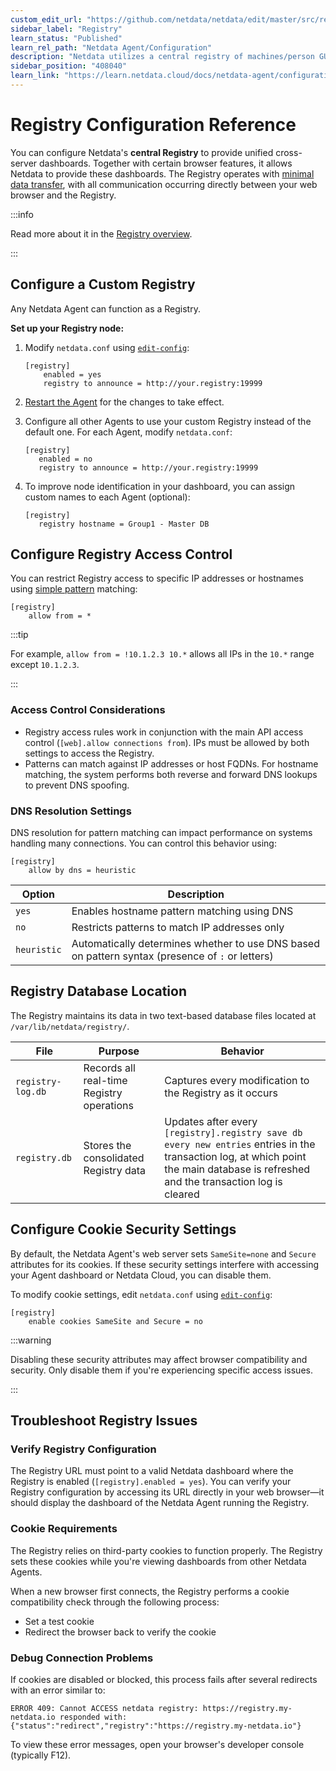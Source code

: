 ```yaml
---
custom_edit_url: "https://github.com/netdata/netdata/edit/master/src/registry/CONFIGURATION.md"
sidebar_label: "Registry"
learn_status: "Published"
learn_rel_path: "Netdata Agent/Configuration"
description: "Netdata utilizes a central registry of machines/person GUIDs, URLs, and opt-in account information to provide unified cross-server dashboards."
sidebar_position: "408040"
learn_link: "https://learn.netdata.cloud/docs/netdata-agent/configuration/registry"
---
```


# Registry Configuration Reference

You can configure Netdata's **central Registry** to provide unified cross-server dashboards. Together with certain browser features, it allows Netdata to provide these dashboards. The Registry operates with [minimal data transfer](/docs/netdata-agent/registry#communication-with-the-registry), with all communication occurring directly between your web browser and the Registry.

:::info

Read more about it in the [Registry overview](/docs/netdata-agent/registry).

:::

## Configure a Custom Registry

Any Netdata Agent can function as a Registry.

**Set up your Registry node:**

1. Modify `netdata.conf` using [`edit-config`](/docs/netdata-agent/configuration#edit-configuration-files):

   ```text
   [registry]
       enabled = yes
       registry to announce = http://your.registry:19999
   ```

2. [Restart the Agent](/docs/netdata-agent/maintenance/service-control) for the changes to take effect.

3. Configure all other Agents to use your custom Registry instead of the default one. For each Agent, modify `netdata.conf`:

   ```text
   [registry]
      enabled = no
      registry to announce = http://your.registry:19999
   ```

4. To improve node identification in your dashboard, you can assign custom names to each Agent (optional):

   ```text
   [registry]
      registry hostname = Group1 - Master DB
   ```

## Configure Registry Access Control

You can restrict Registry access to specific IP addresses or hostnames using [simple pattern](/docs/developer-and-contributor-corner/libnetdata/simple-patterns) matching:

```text
[registry]
    allow from = *
```

:::tip

For example, `allow from = !10.1.2.3 10.*` allows all IPs in the `10.*` range except `10.1.2.3`.

:::

### Access Control Considerations

- Registry access rules work in conjunction with the main API access control (`[web].allow connections from`). IPs must be allowed by both settings to access the Registry.
- Patterns can match against IP addresses or host FQDNs. For hostname matching, the system performs both reverse and forward DNS lookups to prevent DNS spoofing.

### DNS Resolution Settings

DNS resolution for pattern matching can impact performance on systems handling many connections. You can control this behavior using:

```text
[registry]
    allow by dns = heuristic
```

| Option      | Description                                                                                      |
|-------------|--------------------------------------------------------------------------------------------------|
| `yes`       | Enables hostname pattern matching using DNS                                                      |
| `no`        | Restricts patterns to match IP addresses only                                                    |
| `heuristic` | Automatically determines whether to use DNS based on pattern syntax (presence of `:` or letters) |

## Registry Database Location

The Registry maintains its data in two text-based database files located at `/var/lib/netdata/registry/`.

| File              | Purpose                                   | Behavior                                                                                                                                                                             |
|-------------------|-------------------------------------------|--------------------------------------------------------------------------------------------------------------------------------------------------------------------------------------|
| `registry-log.db` | Records all real-time Registry operations | Captures every modification to the Registry as it occurs                                                                                                                             |
| `registry.db`     | Stores the consolidated Registry data     | Updates after every `[registry].registry save db every new entries` entries in the transaction log, at which point the main database is refreshed and the transaction log is cleared |

## Configure Cookie Security Settings

By default, the Netdata Agent's web server sets `SameSite=none` and `Secure` attributes for its cookies. If these security settings interfere with accessing your Agent dashboard or Netdata Cloud, you can disable them.

To modify cookie settings, edit `netdata.conf` using [`edit-config`](/docs/netdata-agent/configuration#edit-configuration-files):

```text
[registry]
    enable cookies SameSite and Secure = no
```

:::warning

Disabling these security attributes may affect browser compatibility and security. Only disable them if you're experiencing specific access issues.

:::

## Troubleshoot Registry Issues

### Verify Registry Configuration

The Registry URL must point to a valid Netdata dashboard where the Registry is enabled (`[registry].enabled = yes`). You can verify your Registry configuration by accessing its URL directly in your web browser—it should display the dashboard of the Netdata Agent running the Registry.

### Cookie Requirements

The Registry relies on third-party cookies to function properly. The Registry sets these cookies while you're viewing dashboards from other Netdata Agents.

When a new browser first connects, the Registry performs a cookie compatibility check through the following process:

- Set a test cookie
- Redirect the browser back to verify the cookie

### Debug Connection Problems

If cookies are disabled or blocked, this process fails after several redirects with an error similar to:

```text
ERROR 409: Cannot ACCESS netdata registry: https://registry.my-netdata.io responded with: {"status":"redirect","registry":"https://registry.my-netdata.io"}
```

To view these error messages, open your browser's developer console (typically F12).
